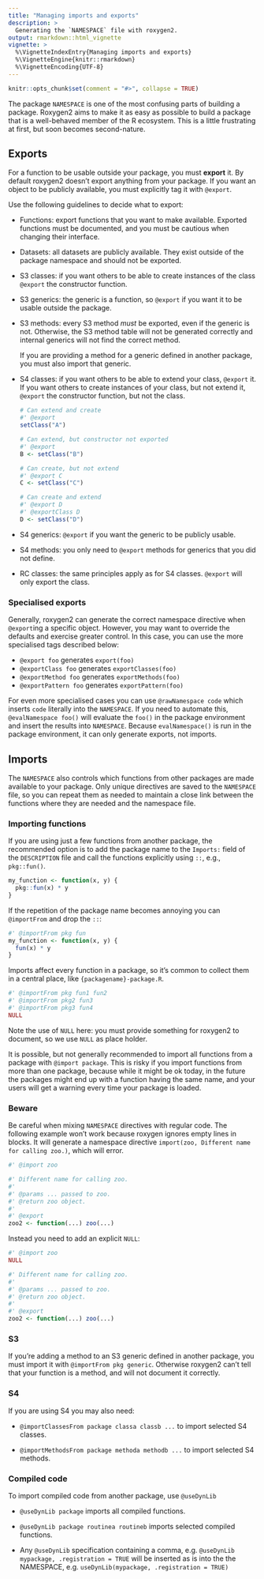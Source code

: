 ```yaml
---
title: "Managing imports and exports"
description: >
  Generating the `NAMESPACE` file with roxygen2.
output: rmarkdown::html_vignette
vignette: >
  %\VignetteIndexEntry{Managing imports and exports}
  %\VignetteEngine{knitr::rmarkdown}
  %\VignetteEncoding{UTF-8}
---
```


```r
knitr::opts_chunk$set(comment = "#>", collapse = TRUE)
```

The package `NAMESPACE` is one of the most confusing parts of building a package.
Roxygen2 aims to make it as easy as possible to build a package that is a well-behaved member of the R ecosystem.
This is a little frustrating at first, but soon becomes second-nature.

## Exports

For a function to be usable outside your package, you must **export** it.
By default roxygen2 doesn't export anything from your package.
If you want an object to be publicly available, you must explicitly tag it with `@export`.

Use the following guidelines to decide what to export:

-   Functions: export functions that you want to make available.
    Exported functions must be documented, and you must be cautious when changing their interface.

-   Datasets: all datasets are publicly available.
    They exist outside of the package namespace and should not be exported.

-   S3 classes: if you want others to be able to create instances of the class `@export` the constructor function.

-   S3 generics: the generic is a function, so `@export` if you want it to be usable outside the package.

-   S3 methods: every S3 method *must* be exported, even if the generic is not.
    Otherwise, the S3 method table will not be generated correctly and internal generics will not find the correct method.

    If you are providing a method for a generic defined in another package, you must also import that generic.

-   S4 classes: if you want others to be able to extend your class, `@export` it.
    If you want others to create instances of your class, but not extend it, `@export` the constructor function, but not the class.

    ``` r
    # Can extend and create
    #' @export
    setClass("A")

    # Can extend, but constructor not exported
    #' @export
    B <- setClass("B")

    # Can create, but not extend
    #' @export C
    C <- setClass("C")

    # Can create and extend
    #' @export D
    #' @exportClass D
    D <- setClass("D")
    ```

-   S4 generics: `@export` if you want the generic to be publicly usable.

-   S4 methods: you only need to `@export` methods for generics that you did not define.

-   RC classes: the same principles apply as for S4 classes.
    `@export` will only export the class.

### Specialised exports

Generally, roxygen2 can generate the correct namespace directive when `@export`ing a specific object.
However, you may want to override the defaults and exercise greater control.
In this case, you can use the more specialised tags described below:

-   `@export foo` generates `export(foo)`
-   `@exportClass foo` generates `exportClasses(foo)`
-   `@exportMethod foo` generates `exportMethods(foo)`
-   `@exportPattern foo` generates `exportPattern(foo)`

For even more specialised cases you can use `@rawNamespace code` which inserts `code` literally into the `NAMESPACE`.
If you need to automate this, `@evalNamespace foo()` will evaluate the `foo()` in the package environment and insert the results into `NAMESPACE`.
Because `evalNamespace()` is run in the package environment, it can only generate exports, not imports.

## Imports

The `NAMESPACE` also controls which functions from other packages are made available to your package.
Only unique directives are saved to the `NAMESPACE` file, so you can repeat them as needed to maintain a close link between the functions where they are needed and the namespace file.

### Importing functions

If you are using just a few functions from another package, the recommended option is to add the package name to the `Imports:` field of the `DESCRIPTION` file and call the functions explicitly using `::`, e.g., `pkg::fun()`.

```r
my_function <- function(x, y) {
  pkg::fun(x) * y
}
```

If the repetition of the package name becomes annoying you can `@importFrom` and drop the `::`:

```r
#' @importFrom pkg fun 
my_function <- function(x, y) {
  fun(x) * y
}
```

Imports affect every function in a package, so it's common to collect them in a central place, like `{packagename}-package.R`.

```r
#' @importFrom pkg fun1 fun2
#' @importFrom pkg2 fun3
#' @importFrom pkg3 fun4
NULL
```

Note the use of `NULL` here: you must provide something for roxygen2 to document, so we use `NULL` as place holder.

It is possible, but not generally recommended to import all functions from a package with `@import package`.
This is risky if you import functions from more than one package, because while it might be ok today, in the future the packages might end up with a function having the same name, and your users will get a warning every time your package is loaded.

### Beware

Be careful when mixing `NAMESPACE` directives with regular code.
The following example won't work because roxygen ignores empty lines in blocks.
It will generate a namespace directive `import(zoo, Different name for calling zoo.)`, which will error.

```r
#' @import zoo

#' Different name for calling zoo.
#'
#' @params ... passed to zoo.
#' @return zoo object.
#'
#' @export 
zoo2 <- function(...) zoo(...)
```

Instead you need to add an explicit `NULL`:

```r
#' @import zoo
NULL

#' Different name for calling zoo.
#'
#' @params ... passed to zoo.
#' @return zoo object.
#'
#' @export 
zoo2 <- function(...) zoo(...)
```

### S3

If you're adding a method to an S3 generic defined in another package, you must import it with `@importFrom pkg generic`.
Otherwise roxygen2 can't tell that your function is a method, and will not document it correctly.

### S4

If you are using S4 you may also need:

-   `@importClassesFrom package classa classb ...` to import selected S4 classes.

-   `@importMethodsFrom package methoda methodb ...` to import selected S4 methods.

### Compiled code

To import compiled code from another package, use `@useDynLib`

-   `@useDynLib package` imports all compiled functions.

-   `@useDynLib package routinea routineb` imports selected compiled functions.

-   Any `@useDynLib` specification containing a comma, e.g. `@useDynLib mypackage, .registration = TRUE` will be inserted as is into the the NAMESPACE, e.g. `useDynLib(mypackage, .registration = TRUE)`
